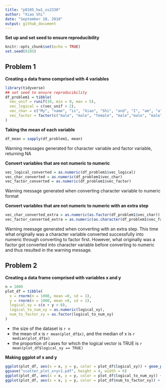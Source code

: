 ```yaml
---
title: "p8105_hw1_xs2330"
author: "Xiao Shi"
date: "September 18, 2018"
output: github_document
---
```

**Set up and set seed to ensure reproducibility**
```r
knitr::opts_chunk$set(echo = TRUE)
set.seed(8105)
```
## Problem 1 ##
**Creating a data frame comprised with 4 variables**
```r
library(tidyverse)
## set seed to ensure reproducibility
df_problem1 = tibble(
  vec_unif = runif(10, min = 0, max = 5),
  vec_logical = c(vec_unif > 2),
  vec_char = c("My", "name", "is", "Xiao", "Shi", "and", "I", "am", "a", "sailor"),
  vec_factor = factor(c("male", "male", "female", "male","male", "male", "male", "female","male", "male"))
)
```

**Taking the mean of each variable**
```r
df_mean = sapply(df_problem1, mean)
```
Warning messages generated for character variable and factor variable, returning NA

**Convert variables that are not numeric to numeric**
```r
vec_logical_converted = as.numeric(df_problem1$vec_logical)
vec_char_converted = as.numeric(df_problem1$vec_char)
vec_factor_converted = as.numeric(df_problem1$vec_factor)
```
Warning message generated when converting character variable to numeric format

**Convert variables that are not numeric to numeric with an extra step**
```r
vec_char_converted_extra = as.numeric(as.factor(df_problem1$vec_char))
vec_factor_converted_extra = as.numeric(as.character(df_problem1$vec_factor))
```
Warning meesage generated when converting with an extra step. This time what originally was a character variable converted successfully into numeric through converting to factor first. However, what originally was a factor got converted into character variable before converting to numeric and thus resulted in the warning message.


## Problem 2 ##
**Creating a data frame comprised with variables x and y**
```r
n = 1000
plot_df = tibble(
  x = rnorm(n = 1000, mean =0, sd = 1),
  y = rnorm(n = 1000, mean =0, sd = 1),
  logical_xy = c(x + y > 0),
  logical_to_num_xy = as.numeric(logical_xy),
  num_to_factor_xy = as.factor(logical_to_num_xy)
)
```
* the size of the dataset is `r n`
* the mean of x is `r mean(plot_df$x)`, and the median of x is `r median(plot_df$x)`
* the proportion of cases for which the logical vector is TRUE is `r mean(plot_df$logical_xy == TRUE)`

**Making ggplot of x and y**
```r
ggplot(plot_df, aes(x = x, y = y, color = plot_df$logical_xy)) + geom_point()
ggsave("scatter_plot_x+y>1.pdf", height = 4, width = 6)
ggplot(plot_df, aes(x = x, y = y, color = plot_df$logical_to_num_xy)) + geom_point()
ggplot(plot_df, aes(x = x, y = y, color = plot_df$num_to_factor_xy)) + geom_point()
```